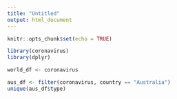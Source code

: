 ```yaml
---
title: "Untitled"
output: html_document
---
```


```r
knitr::opts_chunk$set(echo = TRUE)
```


```r
library(coronavirus)
library(dplyr)
```


```r
world_df <- coronavirus
```

```r
aus_df <- filter(coronavirus, country == "Australia")
unique(aus_df$type)

```

